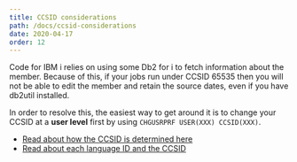 ```yaml
---
title: CCSID considerations
path: /docs/ccsid-considerations
date: 2020-04-17
order: 12
---
```


Code for IBM i relies on using some Db2 for i to fetch information about the member. Because of this, if your jobs run under CCSID 65535 then you will not be able to edit the member and retain the source dates, even if you have db2util installed.

In order to resolve this, the easiest way to get around it is to change your CCSID at a **user level** first by using `CHGUSRPRF USER(XXX) CCSID(XXX)`.

* [Read about how the CCSID is determined here](https://www.ibm.com/support/knowledgecenter/en/ssw_ibm_i_71/nls/rbagsjobdefaultccsid.htm)
* [Read about each language ID and the CCSID](https://www.ibm.com/support/knowledgecenter/ssw_ibm_i_72/nls/rbagslngidsdefaultccsids.htm)